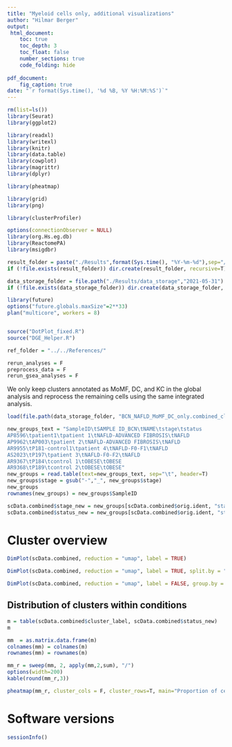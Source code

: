```yaml
---
title: "Myeloid cells only, additional visualizations"
author: "Hilmar Berger"
output: 
 html_document:
    toc: true
    toc_depth: 3
    toc_float: false
    number_sections: true
    code_folding: hide
    
pdf_document:
    fig_caption: true
date: "`r format(Sys.time(), '%d %B, %Y %H:%M:%S')`"
---
```



```r
rm(list=ls())
library(Seurat)
library(ggplot2)

library(readxl)
library(writexl)
library(knitr)
library(data.table)
library(cowplot)
library(magrittr)
library(dplyr)

library(pheatmap)

library(grid)
library(png)

library(clusterProfiler)

options(connectionObserver = NULL)
library(org.Hs.eg.db)
library(ReactomePA)
library(msigdbr)

result_folder = paste("./Results",format(Sys.time(), "%Y-%m-%d"),sep="/")
if (!file.exists(result_folder)) dir.create(result_folder, recursive=T)

data_storage_folder = file.path("./Results/data_storage","2021-05-31")
if (!file.exists(data_storage_folder)) dir.create(data_storage_folder, recursive=T)

library(future)
options("future.globals.maxSize"=2**33)
plan("multicore", workers = 8)


source("DotPlot_fixed.R")
source("DGE_Helper.R")

ref_folder = "../../References/"

rerun_analyses = F
preprocess_data = F
rerun_gsea_analyses = F
```

We only keep clusters annotated as MoMF, DC, and KC in the global analysis and reprocess the remaining cells using the same integrated analysis. 

```r
load(file.path(data_storage_folder, "BCN_NAFLD_MoMF_DC_only.combined_cluster_annotated.RData"))
```



```r
new_groups_text = "SampleID\tSAMPLE ID_BCN\tNAME\tstage\tstatus
AP8596\tpatient1\tpatient 1\tNAFLD-ADVANCED FIBROSIS\tNAFLD
AP9962\tAP003\tpatient 2\tNAFLD-ADVANCED FIBROSIS\tNAFLD
AR9955\tP181-control1\tpatient 4\tNAFLD-F0-F1\tNAFLD
AS2023\tP197\tpatient 3\tNAFLD-F0-F2\tNAFLD
AR9367\tP184\tcontrol 1\tOBESE\tOBESE
AR9368\tP189\tcontrol 2\tOBESE\tOBESE"
new_groups = read.table(text=new_groups_text, sep="\t", header=T)
new_groups$stage = gsub("-","_", new_groups$stage)
new_groups
rownames(new_groups) = new_groups$SampleID

scData.combined$stage_new = new_groups[scData.combined$orig.ident, "stage"]
scData.combined$status_new = new_groups[scData.combined$orig.ident, "status"]
```




# Cluster overview

```r
DimPlot(scData.combined, reduction = "umap", label = TRUE)
```

```r
DimPlot(scData.combined, reduction = "umap", label = TRUE, split.by = "status_new")
```

```r
DimPlot(scData.combined, reduction = "umap", label = FALSE, group.by = "status_new", pt.size = 1, shuffle = T) + ggtitle("Cell distribution by patient condition")
```

## Distribution of clusters within conditions

```r
m = table(scData.combined$cluster_label, scData.combined$status_new)
m
```

```r
mm  = as.matrix.data.frame(m)
colnames(mm) = colnames(m)
rownames(mm) = rownames(m)

mm_r = sweep(mm, 2, apply(mm,2,sum), "/")
options(width=200)
kable(round(mm_r,3))
```


```r
pheatmap(mm_r, cluster_cols = F, cluster_rows=T, main="Proportion of cell clusters per condition")
```


# Software versions

```r
sessionInfo()
```














